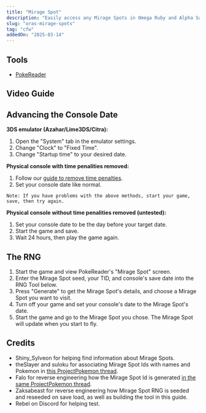 ```yaml
---
title: "Mirage Spot"
description: "Easily access any Mirage Spots in Omega Ruby and Alpha Sapphire"
slug: "oras-mirage-spots"
tag: "cfw"
addedOn: "2025-03-14"
---
```


## Tools

- [PokeReader](/install-pokereader)

## Video Guide

<YouTubeVideo src="https://www.youtube.com/embed/fifrq7Vjoe0" />

## Advancing the Console Date

**3DS emulator (Azahar/Lime3DS/Citra):**

1. Open the "System" tab in the emulator settings.
2. Change "Clock" to "Fixed Time".
3. Change "Startup time" to your desired date.

**Physical console with time penalities removed:**

1. Follow our [guide to remove time penalties](/oras-remove-time-penalty).
2. Set your console date like normal.

```
Note: If you have problems with the above methods, start your game, save, then try again.
```

**Physical console without time penalities removed (untested):**

1. Set your console date to be the day before your target date.
2. Start the game and save.
3. Wait 24 hours, then play the game again.

## The RNG

1. Start the game and view PokeReader's "Mirage Spot" screen.
2. Enter the Mirage Spot seed, your TID, and console's save date into the RNG Tool below.
3. Press "Generate" to get the Mirage Spot's details, and choose a Mirage Spot you want to visit.
4. Turn off your game and set your console's date to the Mirage Spot's date.
5. Start the game and go to the Mirage Spot you chose. The Mirage Spot will update when you start to fly.

<OrAsMirageSpot />

## Credits

- Shiny_Sylveon for helping find information about Mirage Spots.
- theSlayer and suloku for associating Mirage Spot Ids with names and Pokemon in [this ProjectPokemon thread](https://projectpokemon.org/home/forums/topic/37218-mirage-islands-in-oras/page/4/).
- Falo for reverse engineering how the Mirage Spot Id is generated [in the same ProjectPokemon thread](https://projectpokemon.org/home/forums/topic/37218-mirage-islands-in-oras/page/4/).
- Zaksabeast for reverse engineering how Mirage Spot RNG is seeded and reseeded on save load, as well as building the tool in this guide.
- Rebel on Discord for helping test.
